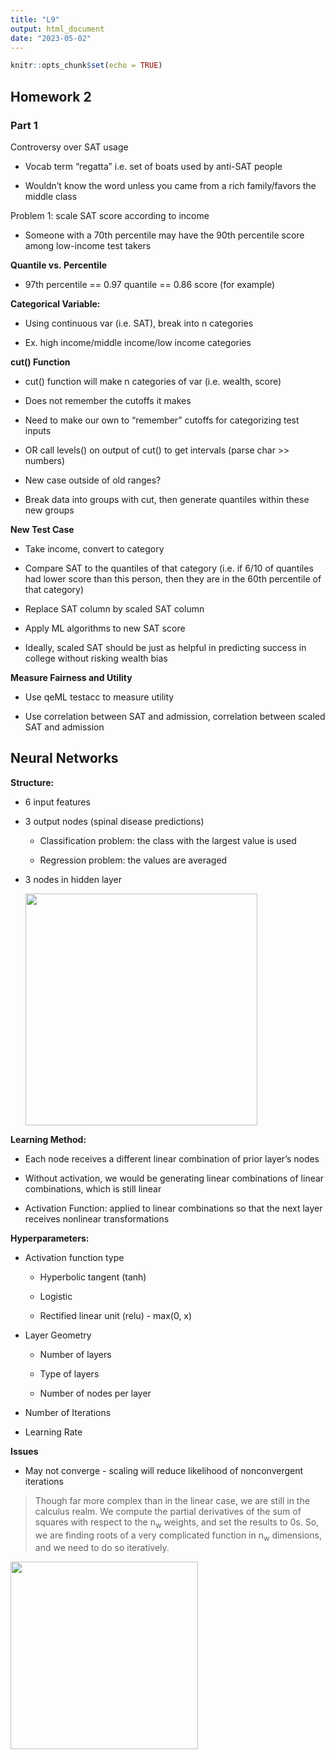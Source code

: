 ```yaml
---
title: "L9"
output: html_document
date: "2023-05-02"
---
```


```r
knitr::opts_chunk$set(echo = TRUE)
```

## Homework 2

### **Part 1**

Controversy over SAT usage

-   Vocab term "regatta" i.e. set of boats used by anti-SAT people

-   Wouldn't know the word unless you came from a rich family/favors the middle class

Problem 1: scale SAT score according to income

-   Someone with a 70th percentile may have the 90th percentile score among low-income test takers

**Quantile vs. Percentile**

-   97th percentile == 0.97 quantile == 0.86 score (for example)

**Categorical Variable:**

-   Using continuous var (i.e. SAT), break into n categories

<!-- -->

-   Ex. high income/middle income/low income categories

**cut() Function**

-   cut() function will make n categories of var (i.e. wealth, score)

-   Does not remember the cutoffs it makes

-   Need to make our own to "remember" cutoffs for categorizing test inputs

-   OR call levels() on output of cut() to get intervals (parse char \>\> numbers)

-   New case outside of old ranges?

-   Break data into groups with cut, then generate quantiles within these new groups

**New Test Case**

-   Take income, convert to category

-   Compare SAT to the quantiles of that category (i.e. if 6/10 of quantiles had lower score than this person, then they are in the 60th percentile of that category)

-   Replace SAT column by scaled SAT column

-   Apply ML algorithms to new SAT score

-   Ideally, scaled SAT should be just as helpful in predicting success in college without risking wealth bias

**Measure Fairness and Utility**

-   Use qeML testacc to measure utility

-   Use correlation between SAT and admission, correlation between scaled SAT and admission

## Neural Networks

**Structure:**

-   6 input features

-   3 output nodes (spinal disease predictions)

    -   Classification problem: the class with the largest value is used

    -   Regression problem: the values are averaged

-   3 nodes in hidden layer

    ![](images/VertebraeNN.png){width="371"}

**Learning Method:**

-   Each node receives a different linear combination of prior layer's nodes

-   Without activation, we would be generating linear combinations of linear combinations, which is still linear

-   Activation Function: applied to linear combinations so that the next layer receives nonlinear transformations

**Hyperparameters:**

-   Activation function type

    -   Hyperbolic tangent (tanh)

    -   Logistic

    -   Rectified linear unit (relu) - max(0, x)

-   Layer Geometry

    -   Number of layers

    -   Type of layers

    -   Number of nodes per layer

-   Number of Iterations

-   Learning Rate

**Issues**

-   May not converge - scaling will reduce likelihood of nonconvergent iterations

> Though far more complex than in the linear case, we are still in the calculus realm. We compute the partial derivatives of the sum of squares with respect to the n~w~ weights, and set the results to 0s. So, we are finding roots of a very complicated function in n~w~ dimensions, and we need to do so iteratively.

![](images/ObjFtnPlusTangent.png){width="300"}
